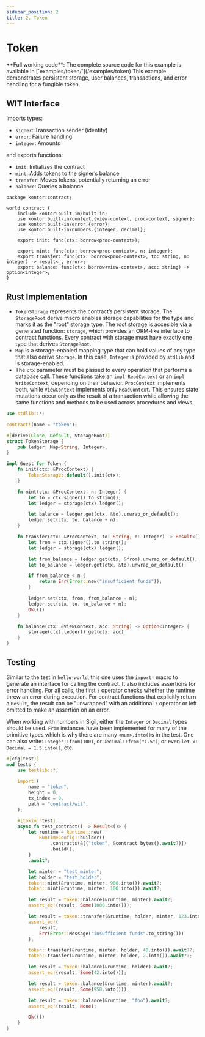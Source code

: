 ```yaml
---
sidebar_position: 2
title: 2. Token
---
```


# Token


<Note>
**Full working code**: The complete source code for this example is available in [`examples/token/`](/examples/token)
</Note>
This example demonstrates persistent storage, user balances, transactions, and error handling for a fungible token.

## WIT Interface
Imports types:
- `signer`: Transaction sender (identity)
- `error`: Failure handling
- `integer`: Amounts

and exports functions:
- `init`: Initializes the contract
- `mint`: Adds tokens to the signer’s balance
- `transfer`: Moves tokens, potentially returning an error
- `balance`: Queries a balance

```wit
package kontor:contract;

world contract {
    include kontor:built-in/built-in;
    use kontor:built-in/context.{view-context, proc-context, signer};
    use kontor:built-in/error.{error};
    use kontor:built-in/numbers.{integer, decimal};

    export init: func(ctx: borrow<proc-context>);

    export mint: func(ctx: borrow<proc-context>, n: integer);
    export transfer: func(ctx: borrow<proc-context>, to: string, n: integer) -> result<_, error>;
    export balance: func(ctx: borrow<view-context>, acc: string) -> option<integer>;
}
```

## Rust Implementation
- `TokenStorage` represents the contract’s persistent storage. The `StorageRoot` derive macro enables storage capabilities for the type and marks it as the "root" storage type. The root storage is accesible via a generated function: `storage`, which provides an ORM-like interface to contract functions. Every contract with storage must have exactly one type that derives `StorageRoot`.
- `Map` is a storage-enabled mapping type that can hold values of any type that also derive `Storage`. In this case, `Integer` is provided by `stdlib` and is storage-enabled.
- The `ctx` parameter must be passed to every operation that performs a database call. These functions take an `impl ReadContext` or an `impl WriteContext`, depending on their behavior. `ProcContext` implements both, while `ViewContext` implements only `ReadContext`. This ensures state mutations occur only as the result of a transaction while allowing the same functions and methods to be used across procedures and views.

```rust
use stdlib::*;

contract!(name = "token");

#[derive(Clone, Default, StorageRoot)]
struct TokenStorage {
    pub ledger: Map<String, Integer>,
}

impl Guest for Token {
    fn init(ctx: &ProcContext) {
        TokenStorage::default().init(ctx);
    }

    fn mint(ctx: &ProcContext, n: Integer) {
        let to = ctx.signer().to_string();
        let ledger = storage(ctx).ledger();

        let balance = ledger.get(ctx, &to).unwrap_or_default();
        ledger.set(ctx, to, balance + n);
    }

    fn transfer(ctx: &ProcContext, to: String, n: Integer) -> Result<(), Error> {
        let from = ctx.signer().to_string();
        let ledger = storage(ctx).ledger();

        let from_balance = ledger.get(ctx, &from).unwrap_or_default();
        let to_balance = ledger.get(ctx, &to).unwrap_or_default();

        if from_balance < n {
            return Err(Error::new("insufficient funds"));
        }

        ledger.set(ctx, from, from_balance - n);
        ledger.set(ctx, to, to_balance + n);
        Ok(())
    }

    fn balance(ctx: &ViewContext, acc: String) -> Option<Integer> {
        storage(ctx).ledger().get(ctx, acc)
    }
}
```

## Testing
Similar to the test in `hello-world`, this one uses the `import!` macro to generate an interface for calling the contract. It also includes assertions for error handling. For all calls, the first `?` operator checks whether the runtime threw an error during execution. For contract functions that explicitly return a `Result`, the result can be "unwrapped" with an additional `?` operator or left omitted to make an assertion on an error.

When working with numbers in Sigil, either the `Integer` or `Decimal` types should be used. `From` instances have been implemented for many of the primitive types which is why there are many `<num>.into()`s in the test. One can also write: `Integer::from(100)`, or `Decimal::from("1.5")`, or even `let x: Decimal = 1.5.into()`, etc.

```rust
#[cfg(test)]
mod tests {
    use testlib::*;

    import!(
        name = "token",
        height = 0,
        tx_index = 0,
        path = "contract/wit",
    );

    #[tokio::test]
    async fn test_contract() -> Result<()> {
        let runtime = Runtime::new(
            RuntimeConfig::builder()
                .contracts(&[("token", &contract_bytes().await?)])
                .build(),
        )
        .await?;

        let minter = "test_minter";
        let holder = "test_holder";
        token::mint(&runtime, minter, 900.into()).await?;
        token::mint(&runtime, minter, 100.into()).await?;

        let result = token::balance(&runtime, minter).await?;
        assert_eq!(result, Some(1000.into()));

        let result = token::transfer(&runtime, holder, minter, 123.into()).await?;
        assert_eq!(
            result,
            Err(Error::Message("insufficient funds".to_string()))
        );

        token::transfer(&runtime, minter, holder, 40.into()).await??;
        token::transfer(&runtime, minter, holder, 2.into()).await??;

        let result = token::balance(&runtime, holder).await?;
        assert_eq!(result, Some(42.into()));

        let result = token::balance(&runtime, minter).await?;
        assert_eq!(result, Some(958.into()));

        let result = token::balance(&runtime, "foo").await?;
        assert_eq!(result, None);

        Ok(())
    }
}
```
